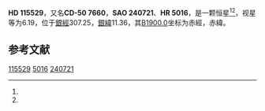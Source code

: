 {{Starbox begin
| name = HD 115529
}}
{{Starbox observe
| epoch = [[J2000.0|J2000.0]]
| constell = {{星座名待查}}<ref name=SIMBAD>{{cite web
 | url=http://simbad.u-strasbg.fr/simbad/sim-id?Ident=HR+5016
 | title =Pulsating variable Star
 | publisher=Centre de Données astronomiques de Strasbourg
 | work=SIMBAD
 | accessdate=2012-07-13}}</ref><ref name=DATA>{{cite web
 | url=http://vizier.u-strasbg.fr/viz-bin/VizieR-5?-out.add=.&-source=5050&-corr=PK=HR&-out.max=9999&HR=5016
 | title=VizieR Detailed Page
 | accessdate=2012-07-13
 | archive-date=2016-03-06
 | archive-url=https://web.archive.org/web/20160306040647/http://vizier.u-strasbg.fr/viz-bin/VizieR-5?-out.add=.&-source=5050&-corr=PK=HR&-out.max=9999&HR=5016
 | dead-url=no
 }}</ref>
| 星官 = 
| ra = {{RA|13|18|34.6}}<ref name=SIMBAD /><ref name=DATA />
| dec = {{DEC|-51|17|10}}<ref name=SIMBAD /><ref name=DATA />
| appmag_v = 6.19<ref name=SIMBAD /><ref name=DATA />
}}
{{Starbox character
| class = A0V<ref name=SIMBAD /><ref name=DATA />
| b-v = 0.01<ref name=SIMBAD /><ref name=DATA />
| u-b = <ref name=SIMBAD /><ref name=DATA />
| r-i = <ref name=SIMBAD /><ref name=DATA />
| variable = 
}}
{{Starbox astrometry
| radial_v = 
| prop_mo_ra = -4
| parallax = 
| p_error = 
}}
{{Starbox catalog
| names =CD-50 7660，[[SAO星表|SAO]] 240721，[[HD星表|HD]] 115529，[[HR星表|HR]] 5016}}
{{Starbox reference |Simbad=HR+5016}}
{{Starbox end}}

'''HD 115529'''，又名'''CD-50 7660'''，'''SAO 240721'''、'''HR 5016'''，是一颗恒星<ref name=SIMBAD /><ref name=DATA />，视星等为6.19，位于[[銀道座標系|銀經]]307.25，[[銀道座標系|銀緯]]11.36，其[[B1900.0|B1900.0]]坐标为赤經{{RA|13|12|34.2}}，赤緯{{DEC|-50|11.36|31}}。

== 参考文献 ==
{{reflist}}

{{star-stub}}

[[Category:HD和HDE天體|115529]]
[[Category:HR天體|5016]]
[[Category:SAO天體|240721]]